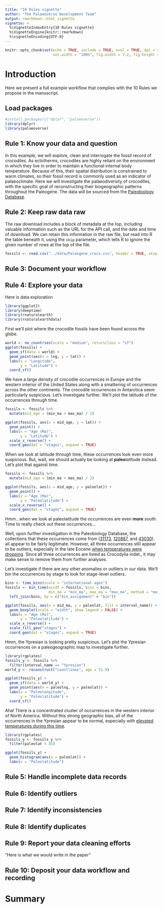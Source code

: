 ```yaml
---
title: "10 Rules vignette"
author: "The Palaeoverse Development Team"
output: rmarkdown::html_vignette
vignette: >
  %\VignetteIndexEntry{10 Rules vignette}
  %\VignetteEngine{knitr::rmarkdown}
  %\vignetteEncoding{UTF-8}
---
```


```r
knitr::opts_chunk$set(echo = TRUE, include = TRUE, eval = TRUE, dpi = 200,
                      out.width = "100%", fig.width = 7.2, fig.height = 4)
```

# Introduction

Here we present a full example workflow that complies with the 10 Rules we propose in the manuscript.

## Load packages

```r
#install.packages(c("dplyr", "palaeoverse"))
library(dplyr)
library(palaeoverse)
```

## Rule 1: Know your data and question

In this example, we will explore, clean and interrogate the fossil record of crocodiles. As ectotherms, crocodiles are highly reliant on the environment in which they live in order to maintain a functional internal body temperature. Because of this, their spatial distribution is constrained to warm climates, so their fossil record is commonly used as an indicator of palaeoclimate. Here we will investigate the palaeodiversity of crocodiles, with the specific goal of reconstructing their biogeographic patterns throughout the Paleogene. The data will be sourced from the [Paleobiology Database](https://paleobiodb.org).

## Rule 2: Keep raw data raw


The raw download includes a block of metadata at the top, including valuable information such as the URL for the API call, and the date and time of download. We can retain this information in the raw file, but read into R the table beneath it, using the `skip` parameter, which tells R to ignore the given number of rows at the top of the file.

```r
fossils <- read.csv("../data/Paleogene_crocs.csv", header = TRUE, skip = 19)
```

## Rule 3: Document your workflow

## Rule 4: Explore your data
Here is data exploration

```r
library(ggplot2)
library(deeptime)
library(rnaturalearth)
library(rnaturalearthdata)
```

First we'll plot where the crocodile fossils have been found across the globe.

```r
world <- ne_countries(scale = "medium", returnclass = "sf")
ggplot(fossils) +
  geom_sf(data = world) +
  geom_point(aes(x = lng, y = lat)) +
  labs(x = "Longitude",
       y = "Latitude") +
  coord_sf()
```

We have a large density of crocodile occurrences in Europe and the western interior of the United States along with a smattering of occurrences across the other continents. The crocodile occurrences in Antarctica seem particularly suspicious. Let's investigate further. We'll plot the latitude of the occurrences through time.

```r
fossils <- fossils %>%
  mutate(mid_age = (min_ma + max_ma) / 2)

ggplot(fossils, aes(x = mid_age, y = lat)) +
  geom_point() +
  labs(x = "Age (Ma)",
       y = "Latitude") +
  scale_x_reverse() +
  coord_geo(dat = "stages", expand = TRUE)
```

When we look at latitude through time, these occurrences look even more suspicious. But, wait, we should actually be looking at **paleo**latitude instead. Let's plot that against time.

```r
fossils <- fossils %>%
  mutate(mid_age = (min_ma + max_ma) / 2)

ggplot(fossils, aes(x = mid_age, y = paleolat)) +
  geom_point() +
  labs(x = "Age (Ma)",
       y = "Paleolatitude") +
  scale_x_reverse() +
  coord_geo(dat = "stages", expand = TRUE)
```

Hmm...when we look at paleolatitude the occurrences are even **more** south. Time to really check out these occurrences...

Well, upon further investigation in the Paleobiology Database, the collections that these occurrences come from ([31173](https://paleobiodb.org/classic/basicCollectionSearch?collection_no=31173), [120887](https://paleobiodb.org/classic/basicCollectionSearch?collection_no=120887), and [43030](https://paleobiodb.org/classic/basicCollectionSearch?collection_no=43030)).
 all appear to be fairly legitimate. However, all three occurrences still appear to be outliers, especially in the late Eocene [when temperatures were dropping](https://doi.org/10.1038/s41586-018-0272-2). Since all three occurrences are listed as Crocodylia indet., it may make sense to remove them from further analyses.

Let's investigate if there are any other anomalies or outliers in our data. We'll bin the occurrences by stage to look for stage-level outliers.

```r
bins <- time_bins(scale = "international ages")
fossils <- bin_time(occdf = fossils, bins = bins,
                    min_ma = "min_ma", max_ma = "max_ma", method = "majority") %>%
  left_join(bins, by = c("bin_assignment" = "bin"))

ggplot(fossils, aes(x = mid_ma, y = paleolat, fill = interval_name)) +
  geom_boxplot(scale = "width", show.legend = FALSE) +
  labs(x = "Age (Ma)",
       y = "Paleolatitude") +
  scale_x_reverse() +
  scale_fill_geo("stages") +
  coord_geo(dat = "stages", expand = TRUE)
```

Hmm, the Ypresian is looking pretty suspicious. Let's plot the Ypresian occurrences on a paleogeographic map to investigate further.

```r
library(rgplates)
fossils_y <- fossils %>%
  filter(interval_name == "Ypresian")
world_y <- reconstruct("coastlines", age = 51.9)

ggplot(fossils_y) +
  geom_sf(data = world_y) +
  geom_point(aes(x = paleolng, y = paleolat)) +
  labs(x = "Paleolongitude",
       y = "Paleolatitude") +
  coord_sf()
```

Aha! There is a concentrated cluster of occurrences in the western interior of North America. Without this strong geographic bias, all of the occurrences in the Ypresian appear to be normal, especially with [elevated temperatures during this time](https://doi.org/10.1038/s41586-018-0272-2).

```r
library(rgplates)
fossils_y <- fossils_y %>%
  filter(paleolat < 45)

ggplot(fossils_y) +
  geom_histogram(aes(x = paleolat)) +
  labs(x = "Paleolatitude")
```

## Rule 5: Handle incomplete data records

## Rule 6: Identify outliers

## Rule 7: Identify inconsistencies

## Rule 8: Identify duplicates

## Rule 9: Report your data cleaning efforts

"Here is what we would write in the paper"

## Rule 10: Deposit your data workflow and recording

# Summary
